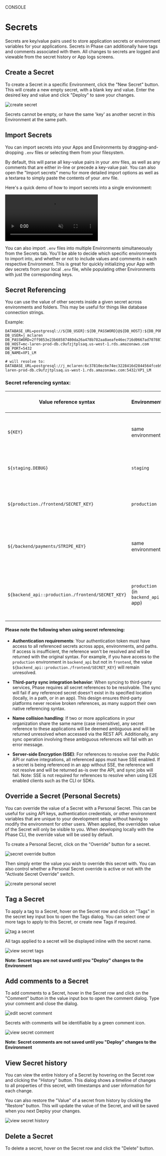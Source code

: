 

<Tag variant="small">CONSOLE</Tag>

# Secrets

Secrets are key/value pairs used to store application secrets or environment variables for your applications. Secrets in Phase can additionally have tags and comments associated with them. All changes to secrets are logged and viewable from the secret history or App logs screens.

## Create a Secret

To create a Secret in a specific Environment, click the "New Secret" button. This will create a new empty secret, with a blank key and value. Enter the desired key and value and click "Deploy" to save your changes.

![create secret](/assets/images/console/secrets/secret-create.png)

<Note>
Secrets cannot be empty, or have the same 'key' as another secret in this Environment at the same path.
</Note>

## Import Secrets

You can import secrets into your Apps and Environments by dragging-and-dropping `.env` files or selecting them from your filesystem. 

By default, this will parse all key-value pairs in your .env files, as well as any comments that are either in-line or precede a key-value pair. You can also open the "Import secrets" menu for more detailed import options as well as a textarea to simply paste the contents of your .env file.

Here's a quick demo of how to import secrets into a single environment:

<video controls autoplay="true" muted loop><source src="/assets/images/console/secrets/import/single-env-drag-drop-demo.mp4" /></video>

You can also import `.env` files into multiple Environments simultaneously from the Secrets tab. You'll be able to decide which specific environments to import into, and whether or not to include values and comments in each respective Environment. This is great for quickly initializing your App with dev secrets from your local `.env` file, while populating other Environments with just the corresponding keys.

## Secret Referencing

You can use the value of other secrets inside a given secret across environments and folders. This may be useful for things like database connection strings.

Example:

```fish
DATABASE_URL=postgresql://${DB_USER}:${DB_PASSWORD}@${DB_HOST}:${DB_PORT}/${DB_NAME}
DB_USER=j_mclaren
DB_PASSWORD=2ff9853e23b68587480da26a478b782aa8aeafe46ec716d0667ad7078870c345
DB_HOST=mc-laren-prod-db.c9ufzjtplsaq.us-west-1.rds.amazonaws.com
DB_PORT=5432
DB_NAME=XP1_LM

# will resolve to:
DATABASE_URL=postgresql://j_mclaren:6c37810ec6e74ec3228416d2844564fceb99ebd94b29f4334c244db011630b0e@mc-laren-prod-db.c9ufzjtplsaq.us-west-1.rds.amazonaws.com:5432/XP1_LM
```

### Secret referencing syntax:

| Value reference syntax | Environment | Path | Secret Key Being Referenced | Description |
| ---------------------- | ----------- | ---- | --------------------------- | ----------- |
| `${KEY}` | same environment | `/` | KEY | Local reference in the same environment and path root (/). |
| `${staging.DEBUG}` | `staging` | `/` (root of staging environment) | DEBUG | Cross-environment reference to a secret at the root (/). |
| `${production./frontend/SECRET_KEY}` | `production` | `/frontend/` | SECRET_KEY | Cross-environment reference to a secret in a specific path. |
| `${/backend/payments/STRIPE_KEY}` | same environment | `/backend/payments/` | STRIPE_KEY | Local reference with a specified path within the same environment. |
| `${backend_api::production./frontend/SECRET_KEY}` | `production` (in `backend_api` app) | `/frontend/` | SECRET_KEY | Cross-application reference to a secret in a specific path within another application. |

#### Please note the following when using secret referencing:

- **Authentication requirements**: Your authentication token must have access to all referenced secrets across apps, environments, and paths. If access is insufficient, the reference won't be resolved and will be returned with the original syntax. For example, if you have access to the `production` environment in `backend_api` but not in `frontend`, the value `${backend_api::production./frontend/SECRET_KEY}` will remain unresolved.

- **Third-party sync integration behavior**: When syncing to third-party services, Phase requires all secret references to be resolvable. The sync will fail if any referenced secret doesn't exist in its specified location (locally, in a path, or in an app). This design ensures third-party platforms never receive broken references, as many support their own native referencing syntax.

- **Name collision handling**: If two or more applications in your organization share the same name (case insensitive), any secret reference to these applications will be deemed ambiguous and will be returned unresolved when accessed via the REST API. Additionally, any sync operation involving these ambiguous references will fail with an error message.

- **Server-side Encryption (SSE)**: For references to resolve over the Public API or native integrations, all referenced apps must have SSE enabled. If a secret is being referenced in an app without SSE, the reference will not resolve and will be returned as-is over the API, and sync jobs will fail.  Note: SSE is not required for references to resolve when using E2E enabled clients such as the CLI or SDKs.

## Override a Secret (Personal Secrets)

You can override the value of a Secret with a Personal Secret. This can be useful for using API keys, authentication credentials, or other environment variables that are unique to your development setup without having to modify the environment for other users.
When applied, the overridden value of the Secret will only be visible to you.
When developing locally with the Phase CLI, the override value will be used by default.

To create a Personal Secret, click on the "Override" button for a secret.

![secret override button](/assets/images/console/secrets/personal-secret-button.png)

Then simply enter the value you wish to override this secret with. You can also control whether a Personal Secret override is active or not with the "Activate Secret Override" switch.

![create personal secret](/assets/images/console/secrets/personal-secret-create.png)

## Tag a Secret

To apply a tag to a Secret, hover on the Secret row and click on "Tags" in the secret key input box to open the Tags dialog.
You can select one or more tags to apply to this Secret, or create new Tags if required.

![tag a secret](/assets/images/console/secrets/secret-tags-edit.png)

All tags applied to a secret will be displayed inline with the secret name.

![view secret tags](/assets/images/console/secrets/secret-tags-display.png)

**Note: Secret tags are not saved until you "Deploy" changes to the Environment**

## Add comments to a Secret

To add comments to a Secret, hover in the Secret row and click on the "Comment" button in the value input box to open the comment dialog. Type your comment and close the dialog.

![edit secret comment](/assets/images/console/secrets/secret-comment-edit.png)

Secrets with comments will be identifiable by a green comment icon.

![view secret comment](/assets/images/console/secrets/secret-comment-display.png)

**Note: Secret comments are not saved until you "Deploy" changes to the Environment**

## View Secret history

You can view the entire history of a Secret by hovering on the Secret row and clicking the "History" button.
This dialog shows a timeline of changes to all properties of this secret, with timestamps and user information for each change.

You can also restore the "Value" of a secret from history by clicking the "Restore" button. This will update the value of the Secret, and will be saved when you next Deploy your changes.

![view secret history](/assets/images/console/secrets/secret-history-restore.png)

## Delete a Secret

To delete a secret, hover on the Secret row and click the "Delete" button.
